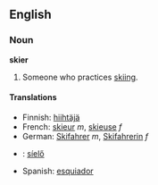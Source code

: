 ==English==
===Noun===
'''skier'''
# Someone who practices [[ski|skiing]]. 

====Translations====
*Finnish: [[hiihtäjä]]
*French: [[skieur]] ''m'', [[skieuse]] ''f''
*German: [[Skifahrer]] ''m'', [[Skifahrerin]] ''f''
*{{hu}}: [[síelő]]
*Spanish: [[esquiador]]